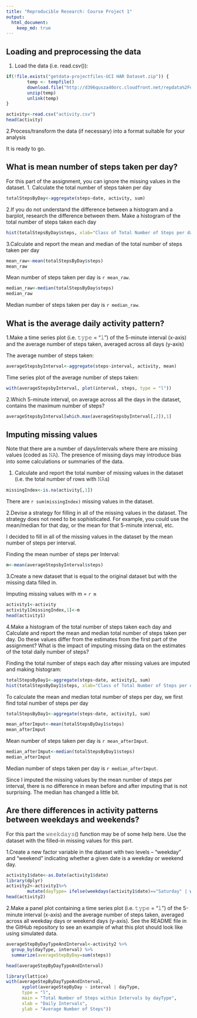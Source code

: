 ```yaml
---
title: "Reproducible Research: Course Project 1"
output: 
  html_document:
    keep_md: true
---
```



## Loading and preprocessing the data
1. Load the data (i.e. read.csv()):
```r
if(!file.exists("getdata-projectfiles-UCI HAR Dataset.zip")) {
        temp <- tempfile()
        download.file("http://d396qusza40orc.cloudfront.net/repdata%2Fdata%2Factivity.zip",temp)
        unzip(temp)
        unlink(temp)
}

activity<-read.csv("activity.csv")
head(activity)
```

2.Process/transform the data (if necessary) into a format suitable for your analysis

It is ready to go.

## What is mean number of steps taken per day?
For this part of the assignment, you can ignore the missing values in the dataset.
1. Calculate the total number of steps taken per day

```r
totalStepsByDay<-aggregate(steps~date, activity, sum)
```
2.If you do not understand the difference between a histogram and a barplot, research the difference between them. Make a histogram of the total number of steps taken each day

```r
hist(totalStepsByDay$steps, xlab="Class of Total Number of Steps per day", ylab="Number of Days", main="Total Number of Steps taken each day")
```

3.Calculate and report the mean and median of the total number of steps taken per day

```r
mean_raw<-mean(totalStepsByDay$steps)
mean_raw
```
Mean number of steps taken per day is `r mean_raw`.

```r
median_raw<-median(totalStepsByDay$steps)
median_raw
```
Median number of steps taken per day is `r median_raw`.

## What is the average daily activity pattern?

1.Make a time series plot (i.e. 𝚝𝚢𝚙𝚎 = "𝚕") of the 5-minute interval (x-axis) and the average number of steps taken, averaged across all days (y-axis)

The average number of steps taken:
```r
averageStepsbyInterval<-aggregate(steps~interval, activity, mean)
```

Time series plot of the average number of steps taken:
```r
with(averageStepsbyInterval, plot(interval, steps, type = "l"))
```

2.Which 5-minute interval, on average across all the days in the dataset, contains the maximum number of steps?

```r
averageStepsbyInterval[which.max(averageStepsbyInterval[,2]),1]
```

## Imputing missing values
Note that there are a number of days/intervals where there are missing values (coded as 𝙽𝙰). The presence of missing days may introduce bias into some calculations or summaries of the data.

1. Calculate and report the total number of missing values in the dataset (i.e. the total number of rows with 𝙽𝙰s)

```r
missingIndex<-is.na(activity[,1])
```
There are `r sum(missingIndex)` missing values in the dataset. 

2.Devise a strategy for filling in all of the missing values in the dataset. The strategy does not need to be sophisticated. For example, you could use the mean/median for that day, or the mean for that 5-minute interval, etc.

I decided to fill in all of the missing values in the dataset by the mean number of steps per interval.

Finding the mean number of steps per Interval:
```r
m<-mean(averageStepsbyInterval$steps)
```

3.Create a new dataset that is equal to the original dataset but with the missing data filled in.

Imputing missing values with m = `r m`
```r
activity1<-activity
activity1[missingIndex,1]<-m
head(activity1)
```
 
4.Make a histogram of the total number of steps taken each day and Calculate and report the mean and median total number of steps taken per day. Do these values differ from the estimates from the first part of the assignment? What is the impact of imputing missing data on the estimates of the total daily number of steps? 

Finding the total number of steps each day after missing values are imputed and making histogram:

```r
totalStepsByDay1<-aggregate(steps~date, activity1, sum)
hist(totalStepsByDay1$steps, xlab="Class of Total Number of Steps per day", ylab="Number of Days", main="Number of Steps taken each day after missing values are imputed")
```

To calculate the mean and median total number of steps per day, we first find total number of steps per day

```r
totalStepsByDay1<-aggregate(steps~date, activity1, sum)
```

```r
mean_afterImput<-mean(totalStepsByDay1$steps)
mean_afterImput
```

Mean number of steps taken per day is `r mean_afterImput`.

```r
median_afterImput<-median(totalStepsByDay1$steps)
median_afterImput
```
Median number of steps taken per day is `r median_afterImput`.

Since I imputed the missing values by the mean number of steps per interval, there is no difference in mean before and after imputing that is not surprising. The median has changed a little bit.

## Are there differences in activity patterns between weekdays and weekends?

For this part the 𝚠𝚎𝚎𝚔𝚍𝚊𝚢𝚜() function may be of some help here. Use the dataset with the filled-in missing values for this part.

1.Create a new factor variable in the dataset with two levels – “weekday” and “weekend” indicating whether a given date is a weekday or weekend day.

```r
activity1$date<-as.Date(activity1$date)
library(dplyr)
activity2<-activity1%>%
        mutate(dayType= ifelse(weekdays(activity1$date)=="Saturday" | weekdays(activity1$date)=="Sunday", "Weekend", "Weekday"))
head(activity2)
```

2.Make a panel plot containing a time series plot (i.e. 𝚝𝚢𝚙𝚎 = "𝚕") of the 5-minute interval (x-axis) and the average number of steps taken, averaged across all weekday days or weekend days (y-axis). See the README file in the GitHub repository to see an example of what this plot should look like using simulated data.

```r
averageStepByDayTypeAndInterval<-activity2 %>%
  group_by(dayType, interval) %>%
  summarize(averageStepByDay=sum(steps))

head(averageStepByDayTypeAndInterval)
```

```r
library(lattice)
with(averageStepByDayTypeAndInterval, 
      xyplot(averageStepByDay ~ interval | dayType, 
      type = "l",      
      main = "Total Number of Steps within Intervals by dayType",
      xlab = "Daily Intervals",
      ylab = "Average Number of Steps"))
```
